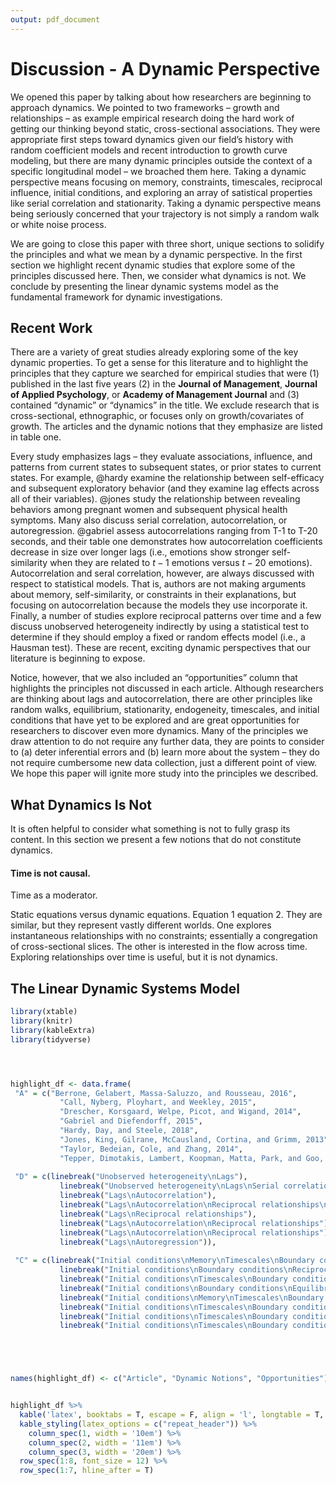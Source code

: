 ```yaml
---
output: pdf_document
---
```


# Discussion - A Dynamic Perspective

We opened this paper by talking about how researchers are beginning to approach dynamics. We pointed to two frameworks -- growth and relationships -- as example empirical research doing the hard work of getting our thinking beyond static, cross-sectional associations. They were appropriate first steps toward dynamics given our field's history with random coefficient models and recent introduction to growth curve modeling, but there are many dynamic principles outside the context of a specific longitudinal model -- we broached them here. Taking a dynamic perspective means focusing on memory, constraints, timescales, reciprocal influence, initial conditions, and exploring an array of satistical properties like serial correlation and stationarity. Taking a dynamic perspective means being seriously concerned that your trajectory is not simply a random walk or white noise process.

We are going to close this paper with three short, unique sections to solidify the principles and what we mean by a dynamic perspective. In the first section we highlight recent dynamic studies that explore some of the principles discussed here. Then, we consider what dynamics is not. We conclude by presenting the linear dynamic systems model as the fundamental framework for dynamic investigations. 

## Recent Work

There are a variety of great studies already exploring some of the key dynamic properties. To get a sense for this literature and to highlight the principles that they capture we searched for empirical studies that were (1) published in the last five years (2) in the **Journal of Management**, **Journal of Applied Psychology**, or **Academy of Management Journal** and (3) contained "dynamic" or "dynamics" in the title. We exclude research that is cross-sectional, ethnographic, or focuses only on growth/covariates of growth. The articles and the dynamic notions that they emphasize are listed in table one. 

Every study emphasizes lags -- they evaluate associations, influence, and patterns from current states to subsequent states, or prior states to current states. For example, @hardy examine the relationship between self-efficacy and subsequent exploratory behavior (and they examine lag effects across all of their variables). @jones study the relationship between revealing behaviors among pregnant women and subsequent physical health symptoms. Many also discuss serial correlation, autocorrelation, or autoregression. @gabriel assess autocorrelations ranging from T-1 to T-20 seconds, and their table one demonstrates how autocorrelation coefficients decrease in size over longer lags (i.e., emotions show stronger self-similarity when they are related to $t-1$ emotions versus $t-20$ emotions). Autocorrelation and seral correlation, however, are always discussed with respect to statistical models. That is, authors are not making arguments about memory, self-similarity, or constraints in their explanations, but focusing on autocorrelation because the models they use incorporate it. Finally, a number of studies explore reciprocal patterns over time and a few discuss unobserved heterogeneity indirectly by using a statistical test to determine if they should employ a fixed or random effects model (i.e., a Hausman test). These are recent, exciting dynamic perspectives that our literature is beginning to expose. 

Notice, however, that we also included an "opportunities" column that highlights the principles not discussed in each article. Although researchers are thinking about lags and autocorrelation, there are other principles like random walks, equilibrium, stationarity, endogeneity, timescales, and initial conditions that have yet to be explored and are great opportunities for researchers to discover even more dynamics. Many of the principles we draw attention to do not require any further data, they are points to consider to (a) deter inferential errors and (b) learn more about the system -- they do not require cumbersome new data collection, just a different point of view. We hope this paper will ignite more study into the principles we described. 

## What Dynamics Is Not

It is often helpful to consider what something is not to fully grasp its content. In this section we present a few notions that do not constitute dynamics.

#### Time is not causal. 

Time as a moderator.

Static equations versus dynamic equations. Equation 1 equation 2. They are similar, but they represent vastly different worlds. One explores instantaneous relationships with no constraints; essentially a congregation of cross-sectional slices. The other is interested in the flow across time. Exploring relationships over time is useful, but it is not dynamics. 


## The Linear Dynamic Systems Model



```r
library(xtable)
library(knitr)
library(kableExtra)
library(tidyverse)




highlight_df <- data.frame(
 "A" = c("Berrone, Gelabert, Massa-Saluzzo, and Rousseau, 2016",
	       "Call, Nyberg, Ployhart, and Weekley, 2015",
	       "Drescher, Korsgaard, Welpe, Picot, and Wigand, 2014",
	       "Gabriel and Diefendorff, 2015",
	       "Hardy, Day, and Steele, 2018",
	       "Jones, King, Gilrane, McCausland, Cortina, and Grimm, 2013",
	       "Taylor, Bedeian, Cole, and Zhang, 2014",
	       "Tepper, Dimotakis, Lambert, Koopman, Matta, Park, and Goo, 2018"),
 
 "D" = c(linebreak("Unobserved heterogeneity\nLags"),
	       linebreak("Unobserved heterogeneity\nLags\nSerial correlation\nTimescales"),
	       linebreak("Lags\nAutocorrelation"),
	       linebreak("Lags\nAutocorrelation\nReciprocal relationships\nTimescales"),
	       linebreak("Lags\nReciprocal relationships"),
	       linebreak("Lags\nAutocorrelation\nReciprocal relationships"),
	       linebreak("Lags\nAutocorrelation\nReciprocal relationships"),
	       linebreak("Lags\nAutoregression")),
 
 "C" = c(linebreak("Initial conditions\nMemory\nTimescales\nBoundary conditions\nReciprocal relationships\nEquilibrium\nRandom walks and white noise\nStationarity\nEndogeneity"),
	       linebreak("Initial conditions\nBoundary conditions\nReciprocal relationships\nEquilibrium\nRandom walks and white noise\nStationarity\nEndogeneity"),
	       linebreak("Initial conditions\nTimescales\nBoundary conditions\nReciprocal relationships\nEquilibrium\nRandom walks and white noise\nUnobserved heterogeneity\nStationarity\nEndogeneity"),
	       linebreak("Initial conditions\nBoundary conditions\nEquilibrium\nRandom walks and white noise\nUnobserved heterogeneity\nStationarity\nEndogeneity"),
	       linebreak("Initial conditions\nMemory\nTimescales\nBoundary conditions\nEquilibrium\nRandom walks and white noise\nUnobserved heterogeneity\nStationarity\nEndogeneity"),
	       linebreak("Initial conditions\nTimescales\nBoundary conditions\nEquilibrium\nRandom walks and white noise\nUnobserved heterogeneity\nStationarity\nEndogeneity"),
	       linebreak("Initial conditions\nTimescales\nBoundary conditions\nEquilibrium\nRandom walks and white noise\nUnobserved heterogeneity\nStationarity\nEndogeneity"),
	       linebreak("Initial conditions\nTimescales\nBoundary conditions\nEquilibrium\nReciprocal relationships\nRandom walks and white noise\nUnobserved heterogeneity\nStationarity\nEndogeneity")))





names(highlight_df) <- c("Article", "Dynamic Notions", "Opportunities")


highlight_df %>%
  kable('latex', booktabs = T, escape = F, align = 'l', longtable = T, caption = '\\label{highlight}Recent studies exploring dynamic notions.') %>%
  kable_styling(latex_options = c("repeat_header")) %>%
    column_spec(1, width = '10em') %>%
    column_spec(2, width = '11em') %>%
    column_spec(3, width = '20em') %>%
  row_spec(1:8, font_size = 12) %>%
  row_spec(1:7, hline_after = T)
```

